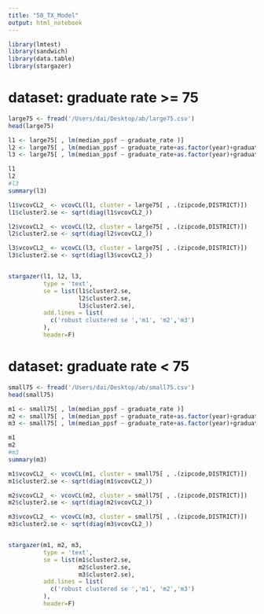 ```yaml
---
title: "50_TX_Model"
output: html_notebook
---
```





```r
library(lmtest)
library(sandwich)
library(data.table)
library(stargazer)
``` 


# dataset: graduate rate >= 75 


```r
large75 <- fread('/Users/dai/Desktop/ab/large75.csv')
head(large75)
``` 


```r
l1 <- large75[ , lm(median_ppsf ~ graduate_rate )]
l2 <- large75[ , lm(median_ppsf ~ graduate_rate+as.factor(year)+graduate_rate*as.factor(year))]
l3 <- large75[ , lm(median_ppsf ~ graduate_rate+as.factor(year)+graduate_rate*as.factor(year)+as.factor(DISTRICT)+as.factor(zipcode))]

l1
l2
#l3
summary(l3)
```

```r
l1$vcovCL2_ <- vcovCL(l1, cluster = large75[ , .(zipcode,DISTRICT)])
l1$cluster2.se <- sqrt(diag(l1$vcovCL2_))

l2$vcovCL2_ <- vcovCL(l2, cluster = large75[ , .(zipcode,DISTRICT)])
l2$cluster2.se <- sqrt(diag(l2$vcovCL2_))

l3$vcovCL2_ <- vcovCL(l3, cluster = large75[ , .(zipcode,DISTRICT)])
l3$cluster2.se <- sqrt(diag(l3$vcovCL2_))


stargazer(l1, l2, l3,
          type = 'text', 
          se = list(l1$cluster2.se, 
                    l2$cluster2.se,
                    l3$cluster2.se),
          add.lines = list(
            c('robust clustered se ','m1', 'm2','m3')
          ),
          header=F)
```






# dataset: graduate rate < 75 


```r
small75 <- fread('/Users/dai/Desktop/ab/small75.csv')
head(small75)
```


```r
m1 <- small75[ , lm(median_ppsf ~ graduate_rate )]
m2 <- small75[ , lm(median_ppsf ~ graduate_rate+as.factor(year)+graduate_rate*as.factor(year))]
m3 <- small75[ , lm(median_ppsf ~ graduate_rate+as.factor(year)+graduate_rate*as.factor(year)+as.factor(DISTRICT)+as.factor(zipcode))]

m1
m2
#m3
summary(m3)
```


```r
m1$vcovCL2_ <- vcovCL(m1, cluster = small75[ , .(zipcode,DISTRICT)])
m1$cluster2.se <- sqrt(diag(m1$vcovCL2_))

m2$vcovCL2_ <- vcovCL(m2, cluster = small75[ , .(zipcode,DISTRICT)])
m2$cluster2.se <- sqrt(diag(m2$vcovCL2_))

m3$vcovCL2_ <- vcovCL(m3, cluster = small75[ , .(zipcode,DISTRICT)])
m3$cluster2.se <- sqrt(diag(m3$vcovCL2_))


stargazer(m1, m2, m3,
          type = 'text', 
          se = list(m1$cluster2.se, 
                    m2$cluster2.se,
                    m3$cluster2.se),
          add.lines = list(
            c('robust clustered se ','m1', 'm2','m3')
          ),
          header=F)
``` 

